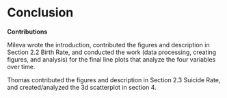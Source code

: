 # Conclusion

**Contributions**

Mileva wrote the introduction, contributed the figures and description in Section 2.2 Birth Rate, and conducted the work (data processing, creating figures, and analysis) for the final line plots that analyze the four variables over time. 

Thomas contributed the figures and description in Section 2.3 Suicide Rate, and created/analyzed the 3d scatterplot in section 4.